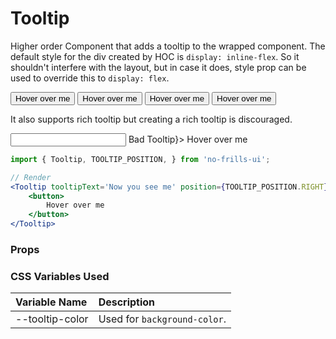 
<Meta title='Components/Tooltip' component={Tooltip} />

# Tooltip

Higher order Component that adds a tooltip to the wrapped component. The default style for the div created by
HOC is `display: inline-flex`. So it shouldn't interfere with the layout, but in case it does,
style prop can be used to override this to `display: flex`.

<Preview>
    <Tooltip tooltipText='Now you see me' position={TOOLTIP_POSITION.TOP}>
        <Button>
            Hover over me
        </Button>
    </Tooltip>
    <Tooltip tooltipText='Now you see me' position={TOOLTIP_POSITION.RIGHT}>
        <Button>
            Hover over me
        </Button>
    </Tooltip>
    <Tooltip tooltipText='Now you see me'>
        <Button>
            Hover over me
        </Button>
    </Tooltip>
    <Tooltip tooltipText='Now you see me' position={TOOLTIP_POSITION.LEFT}>
        <Button>
            Hover over me
        </Button>
    </Tooltip>
</Preview>

It also supports rich tooltip but creating a rich tooltip is discouraged.

<Preview>
    <Tooltip tooltipText='Enter your full name here' position={TOOLTIP_POSITION.RIGHT}>
        <Input label='Enter Name'/>
    </Tooltip>
    <Tooltip tooltipText={<strong style={{ color: 'lightgreen' }}>Bad Tooltip</strong>}>
        <a>
            Hover over me
        </a>
    </Tooltip>
</Preview>

```jsx
import { Tooltip, TOOLTIP_POSITION, } from 'no-frills-ui';

// Render
<Tooltip tooltipText='Now you see me' position={TOOLTIP_POSITION.RIGHT}>
    <button>
        Hover over me
    </button>
</Tooltip>
```
### Props

<Props of={Tooltip} />

### CSS Variables Used

| Variable Name | Description |
| :- | :- |
| --tooltip-color | Used for `background-color`. |
